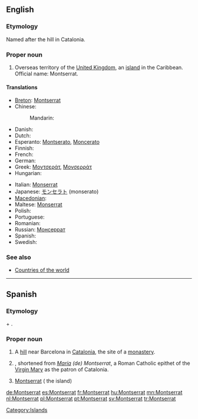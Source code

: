==English==

===Etymology===
Named after the hill in Catalonia.

===Proper noun===
{{en-proper noun}}

# Overseas territory of the [[United Kingdom]], an [[island]] in the Caribbean. Official name: Montserrat.

====Translations====
{{trans-top|island}}
* [[Breton]]: [[Montserrat]]
* Chinese:
*: Mandarin: {{t-|cmn|蒙塞拉特|tr=Méngsāilātè|sc=Hani}}
* Danish: {{t-|da|Montserrat}}
* Dutch: {{t+|nl|Montserrat}}
* Esperanto: [[Montserato]], [[Moncerato]]
* Finnish: {{t-|fi|Montserrat}}
* French: {{t+|fr|Montserrat}}
* German: {{t+|de|Montserrat}}
* Greek: [[Μοντσεράτ]], [[Μονσερράτ]]
* Hungarian: {{t+|hu|Montserrat}}
{{trans-mid}}
* Italian: [[Monserrat]]
* Japanese: [[モンセラト]] (monserato)
* [[Macedonian]]: {{t|mk|Монсерат|m|tr=Monserát}}
* Maltese: [[Monserrat]]
* Polish: {{t+|pl|Montserrat}}
* Portuguese: {{t+|pt|Monserrate}}
* Romanian: {{t-|ro|Montserrat}}
* Russian: [[Монсеррат]]
* Spanish: {{t+|es|Montserrat}}
* Swedish: {{t+|sv|Montserrat}}
{{trans-bottom}}

===See also===
* [[Appendix:Countries of the world|Countries of the world]]

[[Category:Islands]]

----

==Spanish==

===Etymology===
{{etyl|ca|es}} {{term|mont||hill|lang=ca}} + {{term|serrat||jagged|lang=ca}}.

===Proper noun===
{{es-proper noun|f}}

# A [[hill]] near Barcelona in [[Catalonia]], the site of a [[monastery]].
# {{given name|female|lang=es}}, shortened from ''[[María]] (de) Montserrat'', a Roman Catholic epithet of the [[Virgin Mary]] as the patron of Catalonia.
# [[#English|Montserrat]] ( the island)

[[de:Montserrat]]
[[es:Montserrat]]
[[fr:Montserrat]]
[[hu:Montserrat]]
[[mn:Montserrat]]
[[nl:Montserrat]]
[[pl:Montserrat]]
[[pt:Montserrat]]
[[sv:Montserrat]]
[[tr:Montserrat]]